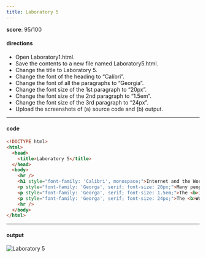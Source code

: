 ```yaml
---
title: Laboratory 5
---
```


**score**: 95/100

#### directions

- Open Laboratory1.html.
- Save the contents to a new file named Laboratory5.html.
- Change the title to Laboratory 5.
- Change the font of the heading to “Calibri”.
- Change the font of all the paragraphs to “Georgia”.
- Change the font size of the 1st paragraph to “20px”.
- Change the font size of the 2nd paragraph to “1.5em”.
- Change the font size of the 3rd paragraph to “24px”.
- Upload the screenshots of (a) source code and (b) output.

---

#### code

```html
<!DOCTYPE html>
<html>
  <head>
    <title>Laboratory 5</title>
  </head>
  <body>
    <hr />
    <h1 style="font-family: 'Calibri', monospace;">Internet and the World Wide Web</h1>
    <p style="font-family: 'Georga', serif; font-size: 20px;">Many people use the terms <b>Internet</b> and the <b>World Wide Web</b> interchangeably, but in fact, the two terms are not synonymous. The internet and the Web are two separated but related things.</p>
    <p style="font-family: 'Georga', serif; font-size: 1.5em;">The <b>Internet</b> is massive network of networks, a networking infrastracture. It connects millions of computers together globally, forming a network in which any computer can communicate with other computers as long as they are both connected to the internet. Information can travel via the internet via a variety of languages called <i>"Protocols"</i>.</p>
    <p style="font-family: 'Georga', serif; font-size: 24px;">The <b>World Wide Web</b> or simply <i>"Web"</i>, is a way of accessing information over the medium of the internet. It is an information-sharing model that is built on top of the internet. The Web use the <b>HTTP protocol</b>, only one of the languages spoken over the internet, to transmit data.</p>
    <hr />
  </body>
</html>
```

---

#### output

<Image src="https://11j9kbjs2p.ufs.sh/f/UblXrSiF6MzLIIwz2kNymDegGTto4JICnzfbUYiuLc1VH52j" alt="Laboratory 5" width={1704} height={1018} />
